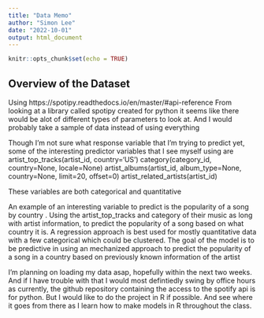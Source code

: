 ```yaml
---
title: "Data Memo"
author: "Simon Lee"
date: "2022-10-01"
output: html_document
---
```


```r
knitr::opts_chunk$set(echo = TRUE)
```

## Overview of the Dataset

Using https://spotipy.readthedocs.io/en/master/#api-reference
From looking at a library called spotipy created for python it seems like there
would be alot of different types of parameters to look at. And I would probably take
a sample of data instead of using everything

Though I'm not sure what response variable that I'm trying to predict yet, some of the
interesting predictor variables that I see myself using are artist_top_tracks(artist_id, country='US')
category(category_id, country=None, locale=None) 
artist_albums(artist_id, album_type=None, country=None, limit=20, offset=0)
artist_related_artists(artist_id)


These variables are both categorical and quantitative

An example of an interesting variable to predict is the popularity of a song by country
. Using the artist_top_tracks and category of their music as long with artist information,
to predict the popularity of a song based on what country it is. A regression approach is best used
for mostly quantitative data with a few categorical which could be clustered. The goal of the model
is to be predictive in using an mechanized approach to predict the popularity of a song in a country
based on previously known information of the artist

I'm planning on loading my data asap, hopefully within the next two weeks. And if I have trouble with that
I would most defintiedly swing by office hours as currently, the github repository containing the access to
the spotify api is for python. But I would like to do the project in R if possible. And see where it goes from there as I
learn how to make models in R throughout the class.
